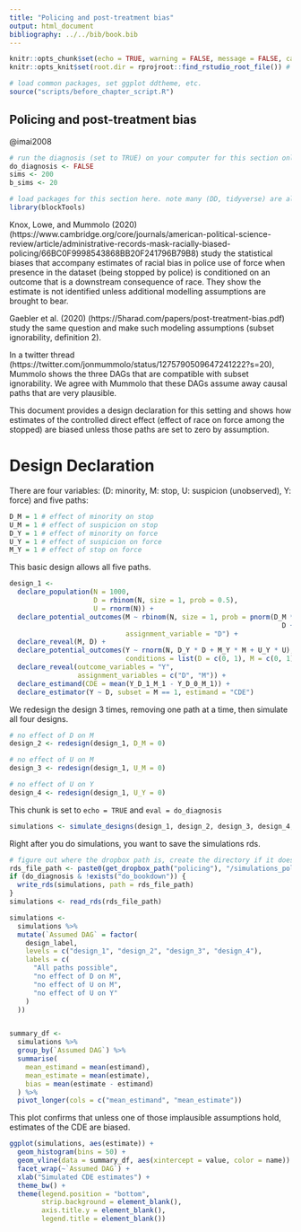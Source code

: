 ```yaml
---
title: "Policing and post-treatment bias"
output: html_document
bibliography: ../../bib/book.bib
---
```


<!-- note do_bookdown is set in index.rmd, so we know if you're running just this .Rmd or compiling the book-->
```r
knitr::opts_chunk$set(echo = TRUE, warning = FALSE, message = FALSE, cache = FALSE)
knitr::opts_knit$set(root.dir = rprojroot::find_rstudio_root_file()) # files are all relative to RStudio project home
```

```r
# load common packages, set ggplot ddtheme, etc.
source("scripts/before_chapter_script.R")
```

<!-- start post here, do not edit above -->

## Policing and post-treatment bias

@imai2008

<!-- make sure to rename the section title below -->

```r
# run the diagnosis (set to TRUE) on your computer for this section only before pushing to Github. no diagnosis will ever take place on github.
do_diagnosis <- FALSE
sims <- 200
b_sims <- 20
```

```r
# load packages for this section here. note many (DD, tidyverse) are already available, see scripts/package-list.R
library(blockTools)
```

Knox, Lowe, and Mummolo (2020) (https://www.cambridge.org/core/journals/american-political-science-review/article/administrative-records-mask-racially-biased-policing/66BC0F9998543868BB20F241796B79B8) study the statistical biases that accompany estimates of racial bias in police use of force when presence in the dataset (being stopped by police) is conditioned on an outcome that is a downstream consequence of race. They show the estimate is not identified unless additional modelling assumptions are brought to bear.

Gaebler et al. (2020) (https://5harad.com/papers/post-treatment-bias.pdf) study the same question and make such modeling assumptions (subset ignorability, definition 2).

In a twitter thread (https://twitter.com/jonmummolo/status/1275790509647241222?s=20), Mummolo shows the three DAGs that are compatible with subset ignorability. We agree with Mummolo that these DAGs assume away causal paths that are very plausible.



<!-- ```{r echo=FALSE, out.width='100%'} -->
<!-- knitr::include_graphics('../../figures/mummolo_dag.png') -->
<!-- ``` -->

This document provides a design declaration for this setting and shows how estimates of the controlled direct effect (effect of race on force among the stopped) are biased unless those paths are set to zero by assumption.

# Design Declaration

There are four variables: (D: minority, M: stop, U: suspicion (unobserved), Y: force) and five paths:

```r
D_M = 1 # effect of minority on stop
U_M = 1 # effect of suspicion on stop
D_Y = 1 # effect of minority on force
U_Y = 1 # effect of suspicion on force
M_Y = 1 # effect of stop on force
```

This basic design allows all five paths.

```r
design_1 <-
  declare_population(N = 1000,
                     D = rbinom(N, size = 1, prob = 0.5),
                     U = rnorm(N)) +
  declare_potential_outcomes(M ~ rbinom(N, size = 1, prob = pnorm(D_M *
                                                                    D + U_M * U)),
                             assignment_variable = "D") +
  declare_reveal(M, D) +
  declare_potential_outcomes(Y ~ rnorm(N, D_Y * D + M_Y * M + U_Y * U),
                             conditions = list(D = c(0, 1), M = c(0, 1))) +
  declare_reveal(outcome_variables = "Y",
                 assignment_variables = c("D", "M")) +
  declare_estimand(CDE = mean(Y_D_1_M_1 - Y_D_0_M_1)) +
  declare_estimator(Y ~ D, subset = M == 1, estimand = "CDE")
```

We redesign the design 3 times, removing one path at a time, then simulate all four designs.

```r
# no effect of D on M
design_2 <- redesign(design_1, D_M = 0)

# no effect of U on M
design_3 <- redesign(design_1, U_M = 0)

# no effect of U on Y
design_4 <- redesign(design_1, U_Y = 0)
```

This chunk is set to `echo = TRUE` and `eval = do_diagnosis`
```r
simulations <- simulate_designs(design_1, design_2, design_3, design_4, sims = sims)
```

Right after you do simulations, you want to save the simulations rds.

```r
# figure out where the dropbox path is, create the directory if it doesn't exist, and name the RDS file
rds_file_path <- paste0(get_dropbox_path("policing"), "/simulations_policing.RDS")
if (do_diagnosis & !exists("do_bookdown")) {
  write_rds(simulations, path = rds_file_path)
}
simulations <- read_rds(rds_file_path)
```


```r

simulations <-
  simulations %>%
  mutate(`Assumed DAG` = factor(
    design_label,
    levels = c("design_1", "design_2", "design_3", "design_4"),
    labels = c(
      "All paths possible",
      "no effect of D on M",
      "no effect of U on M",
      "no effect of U on Y"
    )
  ))


summary_df <-
  simulations %>%
  group_by(`Assumed DAG`) %>%
  summarise(
    mean_estimand = mean(estimand),
    mean_estimate = mean(estimate),
    bias = mean(estimate - estimand)
  ) %>%
  pivot_longer(cols = c("mean_estimand", "mean_estimate"))
```

This plot confirms that unless one of those implausible assumptions hold, estimates of the CDE are biased.

```r
ggplot(simulations, aes(estimate)) +
  geom_histogram(bins = 50) +
  geom_vline(data = summary_df, aes(xintercept = value, color = name)) +
  facet_wrap(~`Assumed DAG`) +
  xlab("Simulated CDE estimates") +
  theme_bw() +
  theme(legend.position = "bottom",
        strip.background = element_blank(),
        axis.title.y = element_blank(),
        legend.title = element_blank())
```
